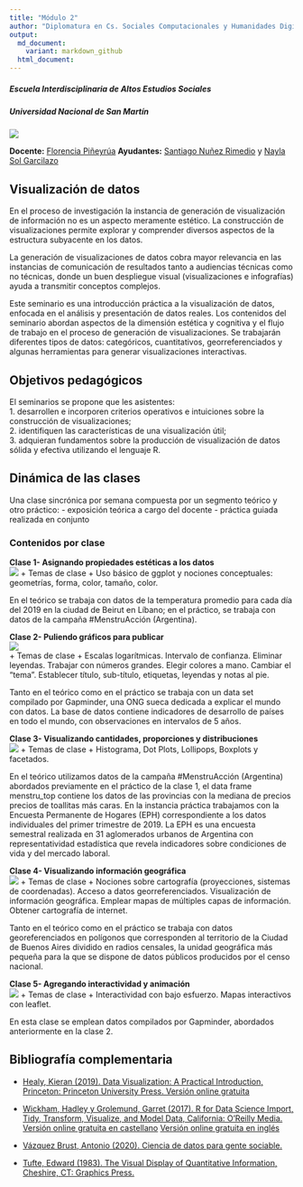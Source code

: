 ```yaml
---
title: "Módulo 2"
author: "Diplomatura en Cs. Sociales Computacionales y Humanidades Digitales"
output:
  md_document:
    variant: markdown_github
  html_document:
---
```

##### Escuela Interdisciplinaria de Altos Estudios Sociales
##### Universidad Nacional de San Martín
![](img/logo-factor-data-solo.jpg)

**Docente:** [Florencia Piñeyrúa](https://github.com/pinieyrua)
**Ayudantes:** [Santiago Nuñez Rimedio](https://ar.linkedin.com/in/santiago-nu%C3%B1ez-rimedio-902ba474?trk=public_post_feed-actor-name&original_referer=https%3A%2F%2Fes.linkedin.com%2F) y [Nayla Sol Garcilazo](www.linkedin.com/in/nayla-sol-garcilazo)


## **Visualización de datos**

En el proceso de investigación la instancia de generación de visualización de información no es un aspecto meramente estético. La construcción de visualizaciones permite explorar y comprender diversos aspectos de la estructura subyacente en los datos.

La generación de visualizaciones de datos cobra mayor relevancia en las instancias de comunicación de resultados tanto a audiencias técnicas como no técnicas, donde un buen despliegue visual (visualizaciones e infografías) ayuda a transmitir conceptos complejos. 

Este seminario es una introducción práctica a la visualización de datos, enfocada en el análisis y presentación de datos reales. Los contenidos del seminario abordan aspectos de la dimensión estética y cognitiva y el flujo de trabajo en el proceso de generación de visualizaciones. Se trabajarán diferentes tipos de datos: categóricos, cuantitativos, georreferenciados y algunas herramientas para generar visualizaciones interactivas. 


## Objetivos pedagógicos

El seminarios se propone que les asistentes:  
1. desarrollen e incorporen criterios operativos e intuiciones sobre la construcción de visualizaciones;  
2. identifiquen las características de una visualización útil;   
3. adquieran fundamentos sobre la producción de visualización de datos sólida y efectiva utilizando el lenguaje R.


## Dinámica de las clases

Una clase sincrónica por semana compuesta por un segmento teórico y otro práctico:
- exposición teórica a cargo del docente 
- práctica guiada realizada en conjunto


### Contenidos por clase

__Clase 1- Asignando propiedades estéticas a los datos__  
[![](img/Download.png)](https://github.com/DCSCyHD/modulo_2/blob/gh-pages/clase1/clase1.rar)
+ Temas de clase
  + Uso básico de ggplot y nociones conceptuales: geometrías, forma, color, tamaño, color.

En el teórico se trabaja con datos de la temperatura promedio para cada día del 2019 en la ciudad de Beirut en Líbano; en el práctico, se trabaja con datos de la campaña #MenstruAcción (Argentina).


__Clase 2- Puliendo gráficos para publicar__  
[![](img/Download.png)](https://github.com/DCSCyHD/modulo_2/blob/gh-pages/clase2/clase2.rar)  
+ Temas de clase
  + Escalas logarítmicas. Intervalo de confianza. Eliminar leyendas. Trabajar con números grandes. Elegir colores a mano. Cambiar el “tema”. Establecer título, sub-título, etiquetas, leyendas y notas al pie.

Tanto en el teórico como en el práctico se trabaja con un data set compilado por Gapminder, una ONG sueca dedicada a explicar el mundo con datos. La base de datos contiene indicadores de desarrollo de países en todo el mundo, con observaciones en intervalos de 5 años.


__Clase 3- Visualizando cantidades, proporciones y distribuciones__  
[![](img/Download.png)](https://github.com/DCSCyHD/modulo_2/blob/gh-pages/clase3/clase3.rar)
+ Temas de clase
  + Histograma, Dot Plots, Lollipops, Boxplots y facetados.

En el teórico utilizamos datos de la campaña #MenstruAcción (Argentina) abordados previamente en el práctico de la clase 1, el data frame menstru_top contiene los datos de las provincias con la mediana de precios precios de toallitas más caras. En la instancia práctica trabajamos con la Encuesta Permanente de Hogares (EPH) correspondiente a los datos individuales del primer trimestre de 2019. La EPH es una encuesta semestral realizada en 31 aglomerados urbanos de Argentina con representatividad estadística que revela indicadores sobre condiciones de vida y del mercado laboral. 


__Clase 4- Visualizando información geográfica__  
[![](img/Download.png)](https://github.com/DCSCyHD/modulo_2/blob/gh-pages/clase4/clase4.rar)
+ Temas de clase
  + Nociones sobre cartografía (proyecciones, sistemas de coordenadas). Acceso a datos georreferenciados. Visualización de información geográfica. Emplear mapas de múltiples capas de información. Obtener cartografía de internet.

Tanto en el teórico como en el práctico se trabaja con datos georeferenciados en polígonos que corresponden al territorio de la Ciudad de Buenos Aires dividido en radios censales, la unidad geográfica más pequeña para la que se dispone de datos públicos producidos por el censo nacional.


__Clase 5- Agregando interactividad y animación__  
[![](img/Download.png)](https://github.com/DCSCyHD/modulo_2/blob/gh-pages/clase5/clase5.rar)
+ Temas de clase
  + Interactividad con bajo esfuerzo.  Mapas interactivos con leaflet.

En esta clase se emplean datos compilados por Gapminder, abordados anteriormente en la clase 2.


## Bibliografía complementaria

- [Healy, Kieran (2019). Data Visualization: A Practical Introduction, Princeton: Princeton University Press. Versión online gratuita](http://socviz.co/)  

- [Wickham, Hadley y Grolemund, Garret (2017). R for Data Science Import, Tidy, Transform, Visualize, and Model Data, California: O’Reilly Media. Versión online gratuita en castellano](https://es.r4ds.hadley.nz/) 
[Versión online gratuita en inglés](http://r4ds.had.co.nz/)   

- [Vázquez Brust, Antonio (2020). Ciencia de datos para gente sociable.](https://bitsandbricks.github.io/ciencia_de_datos_gente_sociable/)

- [Tufte, Edward (1983). The Visual Display of Quantitative Information, Cheshire, CT: Graphics Press.](https://www.econ.upf.edu/~michael/visualdata/tufte-aesthetics_and_technique.pdf)